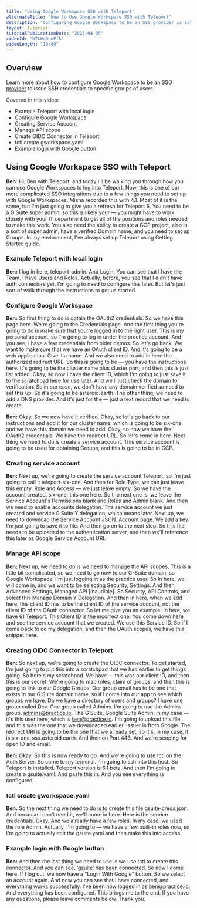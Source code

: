 ```yaml
---
title: "Using Google Workspace SSO with Teleport"
alternateTitle: "How to Use Google Workspace SSO with Teleport"
description: "Configuring Google Workspace to be an SSO provider is covered in this video."
layout: tutorial
tutorialPublicationDate: "2021-04-05"
videoId: "WTLWc6nnPfk"
videoLength: "10:40"
---
```


## Overview

Learn more about how to [configure Google Workspace to be an SSO provider](/docs/enterprise/sso/ssh-google-workspace/) to issue SSH credentials to specific groups of users.

Covered in this video:

- Example Teleport with local login
- Configure Google Workspace
- Creating Service Account
- Manage API scope
- Create OIDC Connector in Teleport
- tctl create gworkspace.yaml
- Example login with Google button

## Using Google Workspace SSO with Teleport

**Ben:** Hi, Ben with Teleport, and today I'll be walking you through how you can use Google Workspaces to log into Teleport. Now, this is one of our more complicated SSO integrations due to a few things you need to set up with Google Workspaces. Misha recorded this with 4.1. Most of it is the same, but I'm just going to give you a refresh for Teleport 6. You need to be a G Suite super admin, so this is likely your — you might have to work closely with your IT department to get all of the positions and roles needed to make this work. You also need the ability to create a GCP project, also in a sort of super admin, have a verified Domain name, and you need to set up Groups. In my environment, I've always set up Teleport using Getting Started guide.

### Example Teleport with local login

**Ben:** I log in here, teleport-admin. And Login. You can see that I have the Team. I have Users and Roles. Actually, before, you see that I didn't have auth connectors yet. I'm going to need to configure this later. But let's just sort of walk through the instructions to get us started.

### Configure Google Workspace

**Ben:** So first thing to do is obtain the OAuth2 credentials. So we have this page here. We're going to the Credentials page. And the first thing you're going to do is make sure that you're logged in to the right user. This is my personal account, so I'm going to log in under the practice account. And you see, I have a few credentials from older demos. So let's go back. We want to make sure that we have an OAuth client ID. And it's going to be a web application. Give it a name. And we also need to add in here the authorized redirect URL. So this is going to be — you have the instructions here. It's going to be the cluster name plus cluster port, and then this is just list added. Okay, so now I have the client ID, which I'm going to just save it to the scratchpad here for use later. And we'll just check the domain for verification. So in our case, we don't have any domain verified so need to set this up. So it's going to be asteroid.earth. The other thing, we need to add a DNS provider. And it's just for the — just a text record that we need to create.

**Ben:** Okay. So we now have it verified. Okay, so let's go back to our instructions and add it for our cluster name, which is going to be six-one, and we have this domain we need to add. Okay, so now we have the OAuth2 credentials. We have the redirect URL. So let's come in here. Next thing we need to do is create a service account. This service account is going to be used for obtaining Groups, and this is going to be in GCP.

### Creating service account

**Ben:** Next up, we're going to create the service account Teleport, so I'm just going to call it teleport-six-one. And then for Role Type, we can just leave this empty. Role and Access — we just leave empty. So we have the account created, six-one, this one here. So the next one is, we leave the Service Account's Permissions blank and Roles and Admin blank. And then we need to enable accounts delegation. The service account we just created and service G Suite Y delegation, which means later. Next up, we need to download the Service Account JSON. Account page. We add a key. I'm just going to save it to file. And then go on to the next step. So this file needs to be uploaded to the authentication server, and then we'll reference this later as Google Service Account URI.

### Manage API scope

**Ben:** Next up, we need to do is we need to manage the API scopes. This is a little bit complicated, so we need to go now to our G-Suite domain, so Google Workspace. I'm just logging in as the practice user. So in here, we will come in, and we want to be selecting Security, Settings. And then Advanced Settings, Managed API [inaudible]. So Security, API Controls, and select this Manage Domain Y Delegation. And then in here, when we add here, this client ID has to be the client ID of the service account, not the client ID of the OAuth connector. So let me give you an example. In here, we have 61 Teleport. This Client ID is the incorrect one. You come down here and see the service account that we created. We use this Service ID. So if I come back to do my delegation, and then the OAuth scopes, we have this snippet here.

### Creating OIDC Connector in Teleport

**Ben:** So next up, we're going to create the OIDC connector. To get started, I'm just going to put this into a scratchpad that we had earlier to get things going. So here's my scratchpad. We have — this was our client ID, and then this is our secret. We're going to map roles, claim of groups, and then this is going to link to our Google Groups. Our group email has to be one that exists in our G Suite domain name, so if I come into our app to see which groups we have. Do we have a directory of users and groups? I have one group called Dev. One group called Admins. I'm going to use the Admins group. admins@practice.io. The G Suite, Google Suite Admin, in my case — it's this user here, which is ben@practice.io. I'm going to upload this file, and this was the one that we downloaded earlier. Issuer is from Google. The redirect URI is going to be the one that we already set, so it's, in my case, it is six-one-sso.asteroid.earth. And then on Port 443. And we're scoping for open ID and email.

**Ben:** Okay. So this is now ready to go. And we're going to use tctl on the Auth Server. So come to my terminal. I'm going to ssh into this host. So Teleport is installed. Teleport version is 6.1 beta. And then I'm going to create a gsuite.yaml. And paste this in. And you see everything is configured.

### tctl create gworkspace.yaml

**Ben:** So the next thing we need to do is to create this file gsuite-creds.json. And because I don't need it, we'll come in here. Here is the service credentials. Okay. And we already have a few roles. In my case, we used the role Admin. Actually, I'm going to — we have a few built-in roles now, so I'm going to actually edit the gsuite.yaml and then make this into access.

### Example login with Google button

**Ben:** And then the last thing we need to use is we use tctl to create this connector. And you can see, ‘gsuite’ has been connected. So now I come here. If I log out, we now have a "Login With Google" button. So we select an account again. And now you can see that I have connected, and everything works successfully. I've been now logged in as ben@practice.io. And everything has been configured. This brings me to the end. If you have any questions, please leave comments below. Thank you.
